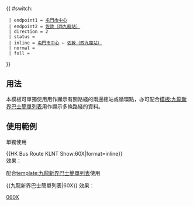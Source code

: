 {{ #switch: {{{format|}}}
  | endpoint1 = [[屯門市中心公共運輸交匯處|屯門市中心]]
  | endpoint2 = [[西九龍站巴士總站|佐敦（西九龍站）]]
  | direction = 2
  | status =
  | inline = [[屯門市中心公共運輸交匯處|屯門市中心]] ↔ [[西九龍站巴士總站|佐敦（西九龍站）]]
  | normal =
  | full =
}}<noinclude>
==用法==
本模板可單獨使用用作顯示有關路綫的兩邊總站或循環點，亦可配合[[模板:九龍新界巴士簡單列表]]用作顯示多條路綫的資料。

==使用範例==
;單獨使用
<nowiki>{{HK Bus Route KLNT Show:60X|format=inline}}</nowiki><br>
效果：{{HK Bus Route KLNT Show:60X|format=inline}}

;配合[[template:九龍新界巴士簡單列表]]使用
<nowiki>{{九龍新界巴士簡單列表|60X}}</nowiki>
效果：{{九龍新界巴士簡單列表|60X}}
[[Category:九龍巴士路線模板|060X]]</noinclude>